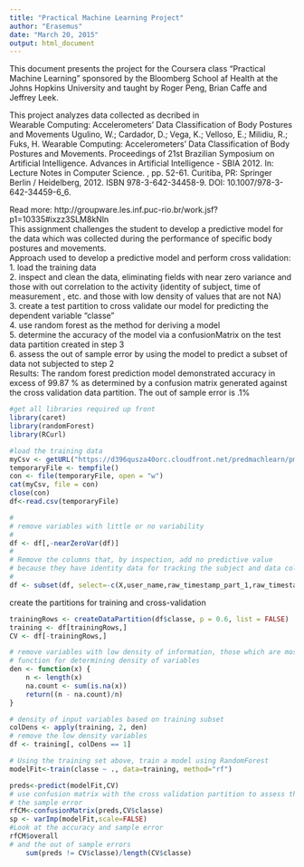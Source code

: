 ```yaml
---
title: "Practical Machine Learning Project"
author: "Erasemus"
date: "March 20, 2015"
output: html_document
---
```


This document presents the project for the Coursera class "Practical Machine Learning" sponsored by the Bloomberg School af Health at the Johns Hopkins University and taught by Roger Peng, Brian Caffe and Jeffrey Leek.

This project analyzes data collected as decribed in  
Wearable Computing: Accelerometers' Data Classification of Body Postures and Movements
Ugulino, W.; Cardador, D.; Vega, K.; Velloso, E.; Milidiu, R.; Fuks, H. Wearable Computing: Accelerometers' Data Classification of Body Postures and Movements. Proceedings of 21st Brazilian Symposium on Artificial Intelligence. Advances in Artificial Intelligence - SBIA 2012. In: Lecture Notes in Computer Science. , pp. 52-61. Curitiba, PR: Springer Berlin / Heidelberg, 2012. ISBN 978-3-642-34458-9. DOI: 10.1007/978-3-642-34459-6_6.

Read more: http://groupware.les.inf.puc-rio.br/work.jsf?p1=10335#ixzz3SLM8kNln  
This assignment challenges the student to develop a predictive model for the data which was collected during the performance of specific body postures and movements.  
Approach used to develop a predictive model and perform cross validation:  
1. load the training data  
2. inspect and clean the data, eliminating fields with near zero variance and those with out correlation to the activity (identity of subject, time of measurement , etc. and those with low density of values that are not NA)  
3. create a test partition to cross validate our model for predicting the dependent variable "classe"  
4. use random forest as the method for deriving a model  
5. determine the accuracy of the model via a confusionMatrix on the test data partition created in step 3  
6. assess the out of sample error by using the model to predict a subset of data not subjected to step 2   
Results: The random forest prediction model demonstrated accuracy in excess of 99.87 % as determined by a confusion matrix generated against the cross validation data partition.
The out of sample error is .1%
 
```r
#get all libraries required up front
library(caret)
library(randomForest)
library(RCurl)
```
```r
#load the training data
myCsv <- getURL("https://d396qusza40orc.cloudfront.net/predmachlearn/pml-training.csv")
temporaryFile <- tempfile()
con <- file(temporaryFile, open = "w")
cat(myCsv, file = con) 
close(con)
df<-read.csv(temporaryFile)
```
```r
#
# remove variables with little or no variability
#
df <- df[,-nearZeroVar(df)]
#
# Remove the columns that, by inspection, add no predictive value 
# because they have identity data for tracking the subject and data collection
#
df <- subset(df, select=-c(X,user_name,raw_timestamp_part_1,raw_timestamp_part_2,cvtd_timestamp))


```
create the partitions for training and cross-validation
```r
trainingRows <- createDataPartition(df$classe, p = 0.6, list = FALSE)
training <- df[trainingRows,]
CV <- df[-trainingRows,]
```
```r
# remove variables with low density of information, those which are mostly NAs
# function for determining density of variables
den <- function(x) {
    n <- length(x)
    na.count <- sum(is.na(x))
    return((n - na.count)/n)
}

# density of input variables based on training subset
colDens <- apply(training, 2, den)
# remove the low density variables
df <- training[, colDens == 1]
```
```r
# Using the training set above, train a model using RandomForest
modelFit<-train(classe ~ ., data=training, method="rf")
```
```r
preds<-predict(modelFit,CV)
# use confusion matrix with the cross validation partition to assess the accuracy and 
# the sample error
rfCM<-confusionMatrix(preds,CV$classe)
sp <- varImp(modelFit,scale=FALSE)
#Look at the accuracy and sample error
rfCM$overall
# and the out of sample errors
    sum(preds != CV$classe)/length(CV$classe)

```




